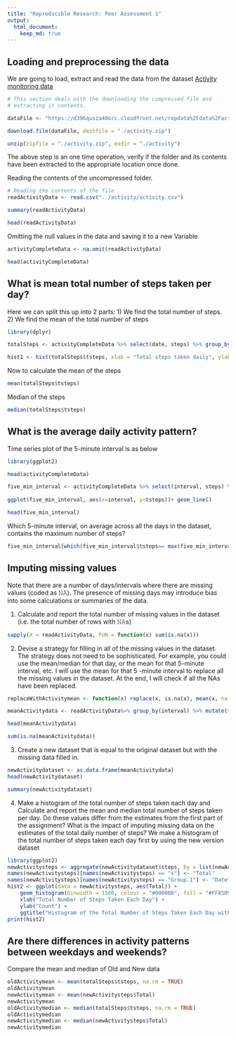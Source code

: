 ```yaml
---
title: "Reproducible Research: Peer Assessment 1"
output: 
  html_document:
    keep_md: true
---
```



## Loading and preprocessing the data

We are going to load, extract and read the data from the dataset [Activity monitoring data](https://d396qusza40orc.cloudfront.net/repdata%2Fdata%2Factivity.zip)

```r
# This section deals with the downloading the compressed file and
# extracting it contents.

dataFile <- "https://d396qusza40orc.cloudfront.net/repdata%2Fdata%2Factivity.zip"

download.file(dataFile, destfile = "./activity.zip")

unzip(zipfile = "./activity.zip", exdir = "./activity")

```

The above step is an one time operation, verify if the folder and its contents have been extracted to the appropriate location  once done.

Reading the contents of the uncompressed folder.
```r
# Reading the contents of the file
readActivityData <- read.csv("../activity/activity.csv")

summary(readActivityData)

head(readActivityData)

```
Omitting the null values in the data and saving it to a new Variable

```r

activityCompleteData <- na.omit(readActivityData)

head(activityCompleteData)

```

## What is mean total number of steps taken per day?

Here we can split this up into 2 parts: 
1) We find the total number of steps. 
2) We find the mean of the total number of steps

```r

library(dplyr)

totalSteps <- activityCompleteData %>% select(date, steps) %>% group_by(date) %>% summarize(tsteps= sum(steps))

hist1 <- hist(totalSteps$tsteps, xlab = "Total steps taken daily", ylab = "Count of the number of steps", main="Histogram of Total no of Steps by day", breaks = 20, col = "#FF8509" )

```
Now to calculate the mean of the steps

```r

mean(totalSteps$tsteps)


```
Median of the steps
```r

median(totalSteps$tsteps)

```

## What is the average daily activity pattern?

Time series plot of the 5-minute interval is as below

```r

library(ggplot2)

head(activityCompleteData)

five_min_interval <- activityCompleteData %>% select(interval, steps) %>% na.omit() %>% group_by(interval) %>% summarize(tsteps= mean(steps)) 
  
ggplot(five_min_interval, aes(x=interval, y=tsteps))+ geom_line()

```

```r
head(five_min_interval)
```

Which 5-minute interval, on average across all the days in the dataset, contains the maximum number of steps?

```r
five_min_interval[which(five_min_interval$tsteps== max(five_min_interval$tsteps)),]
```
## Imputing missing values

Note that there are a number of days/intervals where there are missing values (coded as 𝙽𝙰). The presence of missing days may introduce bias into some calculations or summaries of the data.

1. Calculate and report the total number of missing values in the dataset (i.e. the total number of rows with 𝙽𝙰s)

```r

sapply(X = readActivityData, FUN = function(x) sum(is.na(x)))

```
2. Devise a strategy for filling in all of the missing values in the dataset. The strategy does not need to be sophisticated. For example, you could use the mean/median for that day, or the mean for that 5-minute interval, etc. I will use the mean for that 5 -minute interval to replace all the missing values in the dataset. At the end, I will check if all the NAs have been replaced.

```r

replaceWithActivitymean <- function(x) replace(x, is.na(x), mean(x, na.rm = TRUE))

meanActivitydata <- readActivityData%>% group_by(interval) %>% mutate(steps= replaceWithActivitymean(steps))

head(meanActivitydata)


```

```r

sum(is.na(meanActivitydata))
```
3. Create a new dataset that is equal to the original dataset but with the missing data filled in.

```r
newActivitydataset <- as.data.frame(meanActivitydata)
head(newActivitydataset)

```

```r
summary(newActivitydataset)
```
4. Make a histogram of the total number of steps taken each day and Calculate and report the mean and median total number of steps taken per day. Do these values differ from the estimates from the first part of the assignment? What is the impact of imputing missing data on the estimates of the total daily number of steps? We make a histogram of the total number of steps taken each day first by using the new version dataset
```r
library(ggplot2)
newActivitysteps <- aggregate(newActivitydataset$steps, by = list(newActivitydataset$date), FUN = sum)
names(newActivitysteps)[names(newActivitysteps) == "x"] <- "Total"
names(newActivitysteps)[names(newActivitysteps) == "Group.1"] <- "Date"
hist2 <- ggplot(data = newActivitysteps, aes(Total)) + 
    geom_histogram(binwidth = 1500, colour = "#000000", fill = "#FF8509") +
    xlab("Total Number of Steps Taken Each Day") +
    ylab("Count") +
    ggtitle("Histogram of the Total Number of Steps Taken Each Day with New Dataset")
print(hist2)

```

## Are there differences in activity patterns between weekdays and weekends?

Compare the mean and median of Old and New data
```r
oldActivitymean <- mean(totalSteps$tsteps, na.rm = TRUE)
oldActivitymean
newActivitymean <- mean(newActivitysteps$Total)
newActivitymean
oldActivitymedian <- median(totalSteps$tsteps, na.rm = TRUE)
oldActivitymedian
newActivitymedian <- median(newActivitysteps$Total)
newActivitymedian
```
